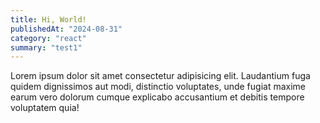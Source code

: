 ```yaml
---
title: Hi, World!
publishedAt: "2024-08-31"
category: "react"
summary: "test1"
---
```


Lorem ipsum dolor sit amet consectetur adipisicing elit. Laudantium fuga quidem dignissimos aut modi, distinctio voluptates, unde fugiat maxime earum vero dolorum cumque explicabo accusantium et debitis tempore voluptatem quia!
